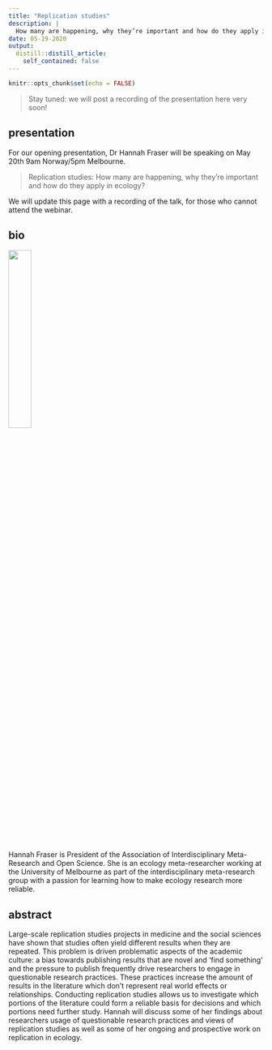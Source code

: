 ```yaml
---
title: "Replication studies"
description: |
  How many are happening, why they’re important and how do they apply in ecology?
date: 05-19-2020
output:
  distill::distill_article:
    self_contained: false
---
```


```r
knitr::opts_chunk$set(echo = FALSE)
```

> Stay tuned: we will post a recording of the presentation here very soon! 

## presentation 

For our opening presentation, Dr Hannah Fraser will be speaking on May 20th 9am Norway/5pm Melbourne.

> Replication studies: How many are happening, why they’re important and how do they apply in ecology?

We will update this page with a recording of the talk, for those who cannot attend the webinar.

## bio

![](hannah-headshot.png){width=30%}

Hannah Fraser is President of the Association of Interdisciplinary Meta-Research and Open Science. She is an ecology meta-researcher working at the University of Melbourne as part of the interdisciplinary meta-research group with a passion for learning how to make ecology research more reliable. 

## abstract

Large-scale replication studies projects in medicine and the social sciences have shown that studies often yield different results when they are repeated. This problem is driven problematic aspects of the academic culture: a bias towards publishing results that are novel and ‘find something’ and the pressure to publish frequently drive researchers to engage in questionable research practices. These practices increase the amount of results in the literature which don’t represent real world effects or relationships. Conducting replication studies allows us to investigate which portions of the literature could form a reliable basis for decisions and which portions need further study. Hannah will discuss some of her findings about researchers usage of questionable research practices and views of replication studies as well as some of her ongoing and prospective work on replication in ecology.